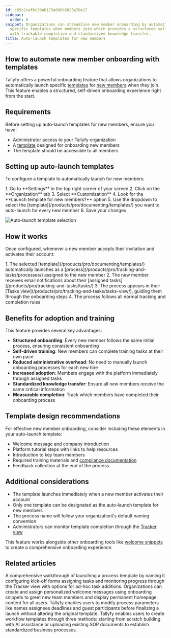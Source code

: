 ```yaml
---
id: c65c2caf6c3848173a608b3823a70e17
sidebar:
  order: 9
snippet: Organizations can streamline new member onboarding by automatically launching
  specific templates when members join which provides a structured self-driven experience
  with trackable completion and standardized knowledge transfer.
title: Auto-launch templates for new members
---
```



## How to automate new member onboarding with templates

Tallyfy offers a powerful onboarding feature that allows organizations to automatically launch specific [templates](/products/pro/documenting/templates/) for [new members](/products/pro/documenting/members/) when they join. This feature enables a structured, self-driven onboarding experience right from the start.

## Requirements

Before setting up auto-launch templates for new members, ensure you have:
- Administrator access to your Tallyfy organization
- A [template](/products/pro/documenting/templates/) designed for onboarding new members
- The template should be accessible to all members

## Setting up auto-launch templates

To configure a template to automatically launch for new members:

<Steps>
1. Go to **Settings** in the top right corner of your screen
2. Click on the **Organization** tab
3. Select **Customization**
4. Look for the **Launch template for new members?** option
5. Use the dropdown to select the [template](/products/pro/documenting/templates/) you want to auto-launch for every new member
6. Save your changes
</Steps>

![Auto-launch template selection](https://screenshots.tallyfy.com/tallyfy%2Fpro%2Fdesktop-light-new-member-template.png)

## How it works

Once configured, whenever a new member accepts their invitation and activates their account:

<Steps>
1. The selected [template](/products/pro/documenting/templates/) automatically launches as a [process](/products/pro/tracking-and-tasks/processes/) assigned to the new member
2. The new member receives email notifications about their [assigned tasks](/products/pro/tracking-and-tasks/tasks/)
3. The process appears in their [Tasks view](/products/pro/tracking-and-tasks/tasks-view/), guiding them through the onboarding steps
4. The process follows all normal tracking and completion rules
</Steps>

## Benefits for adoption and training

This feature provides several key advantages:

- **Structured onboarding**: Every new member follows the same initial process, ensuring consistent onboarding
- **Self-driven training**: New members can complete training tasks at their own pace
- **Reduced administrative overhead**: No need to manually launch onboarding processes for each new hire
- **Increased adoption**: Members engage with the platform immediately through assigned tasks
- **Standardized knowledge transfer**: Ensure all new members receive the same critical information
- **Measurable completion**: Track which members have completed their onboarding process

## Template design recommendations

For effective new member onboarding, consider including these elements in your auto-launch template:

- Welcome message and company introduction
- Platform tutorial steps with links to help resources
- Introduction to key team members
- Required training materials and [compliance documentation](/products/pro/compliance/)
- Feedback collection at the end of the process

## Additional considerations

- The template launches immediately when a new member activates their account
- Only one template can be designated as the auto-launch template for new members
- The process name will follow your organization\\'s default naming convention
- Administrators can monitor template completion through the [Tracker view](/products/pro/tracking-and-tasks/tracker-view/)

This feature works alongside other onboarding tools like [welcome snippets](/products/pro/documenting/templates/snippets/) to create a comprehensive onboarding experience.


## Related articles
<CardGrid>
<LinkTitleCard header="<b>Tutorials > Launch a process</b>" href="/products/pro/tutorials/your-first-process/" > A comprehensive walkthrough of launching a process template by naming it configuring kick-off forms assigning tasks and monitoring progress through the Tracker view with options for ad-hoc task additions. </LinkTitleCard>
<LinkTitleCard header="<b>Tutorials > Welcome snippets</b>" href="/products/pro/tutorials/how-to-create-a-custom-onboarding-snippet/" > Organizations can create and assign personalized welcome messages using onboarding snippets to greet new team members and display permanent homepage content for all users. </LinkTitleCard>
<LinkTitleCard header="<b>Launching > Edit before launch</b>" href="/products/pro/launching/how-can-i-edit-a-process-before-launching/" > Tallyfy enables users to modify process parameters like names assignees deadlines and guest participants before finalizing a launch without altering the original template. </LinkTitleCard>
<LinkTitleCard header="<b>Templates > Create a template</b>" href="/products/pro/documenting/templates/create-template/" > Tallyfy enables users to create workflow templates through three methods: starting from scratch building with AI assistance or uploading existing SOP documents to establish standardized business processes. </LinkTitleCard>
</CardGrid>